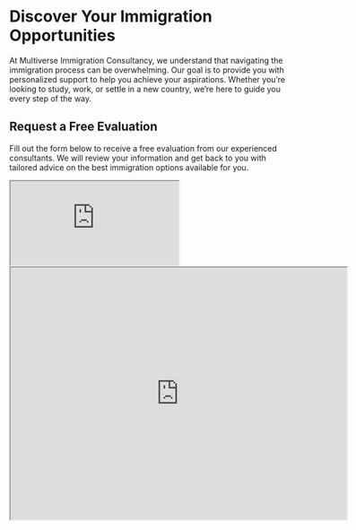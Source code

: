 # Discover Your Immigration Opportunities

At Multiverse Immigration Consultancy, we understand that navigating the immigration process can be overwhelming. Our goal is to provide you with personalized support to help you achieve your aspirations. Whether you’re looking to study, work, or settle in a new country, we’re here to guide you every step of the way.

## Request a Free Evaluation

Fill out the form below to receive a free evaluation from our experienced consultants. We will review your information and get back to you with tailored advice on the best immigration options available for you.


<iframe
    src="https://app.formbricks.com/s/cm5mpljaf0000ld037d9ywz8z?embed=true"
    className="py-5 w-full h-96 border-0">
</iframe>
<iframe src="https://www.google.com/maps/embed?pb=!1m18!1m12!1m3!1d2880.795904978978!2d-79.2522523!3d43.7770953!2m3!1f0!2f0!3f0!3m2!1i1024!2i768!4f13.1!3m3!1m2!1s0x89d4d1aebce56a5f%3A0x5064c8d104fbc263!2s100%20Consilium%20Pl%2C%20Scarborough%2C%20ON%20M1H%203E3!5e0!3m2!1sen!2sca!4v1736454574677!5m2!1sen!2sca" width="600" height="450" loading="lazy" className="w-full" ></iframe>
